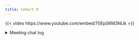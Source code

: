 ```yaml
---
title: Cohort 9
---
```


{{< video https://www.youtube.com/embed/70Ep06M3NUk >}}

<details>

<summary>Meeting chat log</summary>
```
00:12:20	Olivier Leroy:	Start
00:16:18	Olivier Leroy:	I have a love/hate relation with sort
00:16:23	Olivier Leroy:	source
00:17:36	Steffi LaZerte (she/her):	docs for rlang::parse_expr: 
These functions parse and transform text into R expressions. This is the first step to interpret or evaluate a piece of R code written by a programmer.
00:17:59	Olivier Leroy:	‘parse()’ returns the parsed but unevaluated expressions in an
     ‘expression’, a “list” of ‘call’s.
00:19:40	Olivier Leroy:	I have a “daily_year” project for this kind of stuff
00:20:42	Olivier Leroy:	You are doing great!
00:32:30	Steffi LaZerte (she/her):	eval(rlang::get_expr(q), rlang::get_env(q)) same as 
rlang::eval_tidy(q)
00:33:41	Olivier Leroy:	Reacted to "eval(rlang::get_expr..." with 👍
00:34:00	Derek Sollberger:	Reacted to "eval(rlang::get_expr..." with 👍
00:34:30	Olivier Leroy:	That was intersting, learning the “mistakes” on the road
00:35:24	Steffi LaZerte (she/her):	Definitely! Things like this always help me better understand
00:35:31	Olivier Leroy:	Reacted to "Definitely! Things l..." with 👍
00:42:33	Olivier Leroy:	Very clear explanation
00:43:11	Steffi LaZerte (she/her):	Sometimes I use .env$x in workflows too, for maximum readibility and clarity :D
00:43:19	Olivier Leroy:	Reacted to "Sometimes I use .env..." with 👍
00:47:42	Olivier Leroy:	Just noticed you are using relative row number
00:48:16	Jo Hardin:	i noticed the row numbering, too, but i don’t understand it!  what is relative row numbering?
00:50:52	Olivier Leroy:	Reacted to "i noticed the row nu..." with 👍
00:59:14	Jo Hardin:	{{ variable }}
00:59:42	Derek Sollberger:	Replying to "{{ variable }}"

great for data masks?
00:59:53	Olivier Leroy:	Replying to "{{ variable }}"

{{variable}}
01:00:11	Derek Sollberger:	Replying to "{{ variable }}"

https://dsollbergerquarto.netlify.app/posts/curly_operator/curly_operator
01:00:36	Steffi LaZerte (she/her):	https://dplyr.tidyverse.org/articles/programming.html
01:03:27	Steffi LaZerte (she/her):	var_summary <- function(data, var) {
data %>%
summarise(n = n(), min = min({{ var }}), max = max({{ var }}))
}
mtcars %>% 
group_by(cyl) %>% 
var_summary(mpg)
01:04:16	Jo Hardin:	library(tidyverse)
my_func <- function(x){
  mtcars |> 
    select({{x}})
}

my_func(wt)
01:05:53	Steffi LaZerte (she/her):	Reacted to "library(tidyverse)
m..." with 👍🏻
01:09:46	Olivier Leroy:	end
```
</details>
